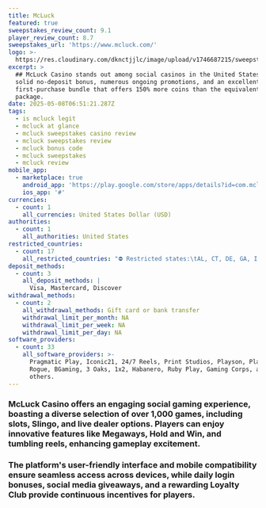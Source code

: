 ```yaml
---
title: McLuck
featured: true
sweepstakes_review_count: 9.1
player_review_count: 8.7
sweepstakes_url: 'https://www.mcluck.com/'
logo: >-
  https://res.cloudinary.com/dknctjjlc/image/upload/v1746687215/sweepstakes/mcluck_casino_gyexsh.svg
excerpt: >
  ## McLuck Casino stands out among social casinos in the United States with a
  solid no-deposit bonus, numerous ongoing promotions, and an excellent
  first-purchase bundle that offers 150% more coins than the equivalent regular
  package.
date: 2025-05-08T06:51:21.287Z
tags:
  - is mcluck legit
  - mcluck at glance
  - mcluck sweepstakes casino review
  - mcluck sweepstakes review
  - mcluck bonus code
  - mcluck sweepstakes
  - mcluck review
mobile_app:
  - marketplace: true
    android_app: 'https://play.google.com/store/apps/details?id=com.mcluck&hl=en'
    ios_app: '#'
currencies:
  - count: 1
    all_currencies: United States Dollar (USD)
authorities:
  - count: 1
    all_authorities: United States
restricted_countries:
  - count: 17
    all_restricted_countries: "⛔️ Restricted states:\tAL, CT, DE, GA, ID, KY, LA, MD, MI, MS, MT, NV, NY, NJ, OH, WA, WV "
deposit_methods:
  - count: 3
    all_deposit_methods: |
      Visa, Mastercard, Discover 
withdrawal_methods:
  - count: 2
    all_withdrawal_methods: Gift card or bank transfer
    withdrawal_limit_per_month: NA
    withdrawal_limit_per_week: NA
    withdrawal_limit_per_day: NA
software_providers:
  - count: 33
    all_software_providers: >-
      Pragmatic Play, Iconic21, 24/7 Reels, Print Studios, Playson, Playtech,
      Rogue, BGaming, 3 Oaks, 1x2, Habanero, Ruby Play, Gaming Corps, and
      others.
---
```


### McLuck Casino offers an engaging social gaming experience, boasting a diverse selection of over 1,000 games, including slots, Slingo, and live dealer options. Players can enjoy innovative features like Megaways, Hold and Win, and tumbling reels, enhancing gameplay excitement. 

### The platform's user-friendly interface and mobile compatibility ensure seamless access across devices, while daily login bonuses, social media giveaways, and a rewarding Loyalty Club provide continuous incentives for players.
